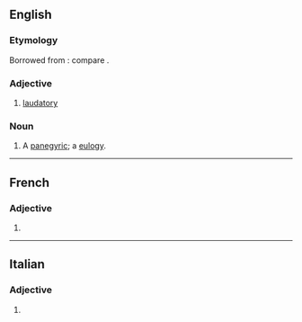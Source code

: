 ==English==

===Etymology===
Borrowed from {{bor|en|la|laudativus||laudatory}}: compare {{cog|fr|laudatif}}.

===Adjective===
{{en-adj}}

# [[laudatory]]

===Noun===
{{en-noun}}

# {{lb|en|obsolete}} A [[panegyric]]; a [[eulogy]].
#: {{rfquotek|en|Francis Bacon}}

----

==French==

===Adjective===
{{head|fr|adjective form}}

# {{feminine singular of|fr|laudatif}}

----

==Italian==

===Adjective===
{{head|it|adjective form}}

# {{feminine plural of|it|laudativo}}